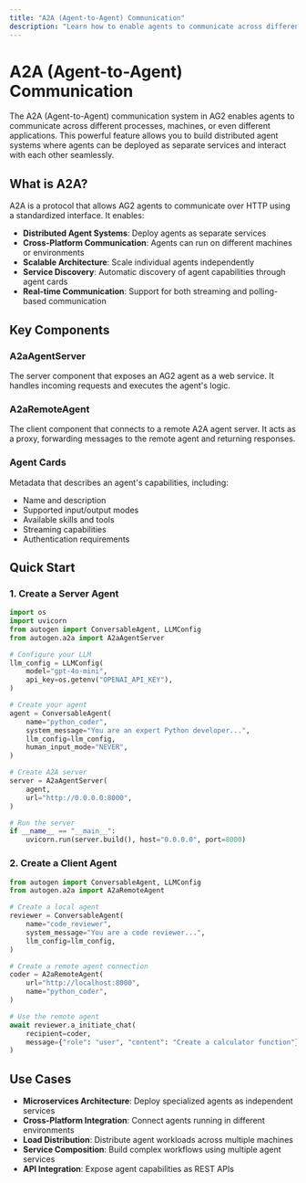 ```yaml
---
title: "A2A (Agent-to-Agent) Communication"
description: "Learn how to enable agents to communicate across different processes and machines using the A2A protocol."
---
```


# A2A (Agent-to-Agent) Communication

The A2A (Agent-to-Agent) communication system in AG2 enables agents to communicate across different processes, machines, or even different applications. This powerful feature allows you to build distributed agent systems where agents can be deployed as separate services and interact with each other seamlessly.

## What is A2A?

A2A is a protocol that allows AG2 agents to communicate over HTTP using a standardized interface. It enables:

- **Distributed Agent Systems**: Deploy agents as separate services
- **Cross-Platform Communication**: Agents can run on different machines or environments
- **Scalable Architecture**: Scale individual agents independently
- **Service Discovery**: Automatic discovery of agent capabilities through agent cards
- **Real-time Communication**: Support for both streaming and polling-based communication

## Key Components

### A2aAgentServer
The server component that exposes an AG2 agent as a web service. It handles incoming requests and executes the agent's logic.

### A2aRemoteAgent
The client component that connects to a remote A2A agent server. It acts as a proxy, forwarding messages to the remote agent and returning responses.

### Agent Cards
Metadata that describes an agent's capabilities, including:
- Name and description
- Supported input/output modes
- Available skills and tools
- Streaming capabilities
- Authentication requirements

## Quick Start

### 1. Create a Server Agent

```python
import os
import uvicorn
from autogen import ConversableAgent, LLMConfig
from autogen.a2a import A2aAgentServer

# Configure your LLM
llm_config = LLMConfig(
    model="gpt-4o-mini",
    api_key=os.getenv("OPENAI_API_KEY"),
)

# Create your agent
agent = ConversableAgent(
    name="python_coder",
    system_message="You are an expert Python developer...",
    llm_config=llm_config,
    human_input_mode="NEVER",
)

# Create A2A server
server = A2aAgentServer(
    agent,
    url="http://0.0.0.0:8000",
)

# Run the server
if __name__ == "__main__":
    uvicorn.run(server.build(), host="0.0.0.0", port=8000)
```

### 2. Create a Client Agent

```python
from autogen import ConversableAgent, LLMConfig
from autogen.a2a import A2aRemoteAgent

# Create a local agent
reviewer = ConversableAgent(
    name="code_reviewer",
    system_message="You are a code reviewer...",
    llm_config=llm_config,
)

# Create a remote agent connection
coder = A2aRemoteAgent(
    url="http://localhost:8000",
    name="python_coder",
)

# Use the remote agent
await reviewer.a_initiate_chat(
    recipient=coder,
    message={"role": "user", "content": "Create a calculator function"},
)
```

## Use Cases

- **Microservices Architecture**: Deploy specialized agents as independent services
- **Cross-Platform Integration**: Connect agents running in different environments
- **Load Distribution**: Distribute agent workloads across multiple machines
- **Service Composition**: Build complex workflows using multiple agent services
- **API Integration**: Expose agent capabilities as REST APIs
